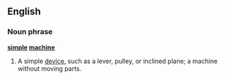 ==English==

===Noun phrase===
'''[[simple]] [[machine]]'''
#A simple [[device]], such as a lever, pulley, or inclined plane; a machine without moving parts.

{{stub}}